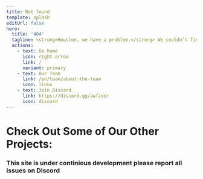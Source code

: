 ```yaml
---
title: Not found
template: splash
editUrl: false
hero:
  title: '404'
  tagline: <strong>Houston, we have a problem.</strong> We couldn’t find that page.<br>Check the URL or try using the search bar.
  actions:
    - text: Go home
      icon: right-arrow
      link: /
      variant: primary
    - text: Our Team
      link: /en/team/about-the-team
      icon: linux
    - text: Join Discord
      link: https://discord.gg/awfixer
      icon: discord
---
```



# **Check Out Some of Our Other Projects:**

### This site is under continious development please report all issues on Discord

<CardGrid stagger>
  <LinkCard
      title="Star Project: Helctic"
      href="https://helctic.dev"
      description="">
  </LinkCard>
  <LinkCard
      title="Star Projects: Rustfox"
      href="https://rustfox.dev"
      description="">
  </LinkCard>
  <LinkCard
      title="Star Projects: AxylOS"
      href="https://axyl.org"
      description="">
  </LinkCard>
  <LinkCard
      title="Star Projects: Helsh"
      href="https://helsh.helctic.dev"
      description="">
  </LinkCard>
  </CardGrid>
